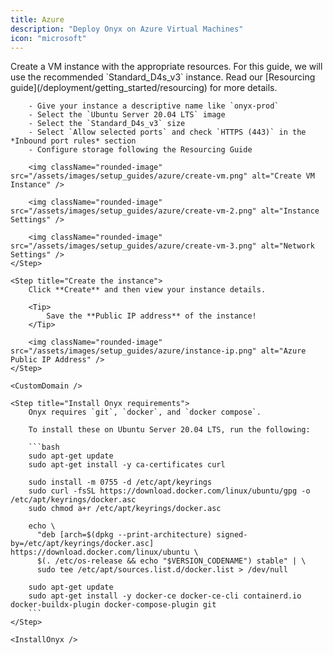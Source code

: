 ```yaml
---
title: Azure
description: "Deploy Onyx on Azure Virtual Machines"
icon: "microsoft"
---
```



<Steps>
    <Step title="Create a VM instance">
        Create a VM instance with the appropriate resources. For this guide, we will use the recommended `Standard_D4s_v3` instance.
        <Note>
            Read our [Resourcing guide](/deployment/getting_started/resourcing) for more details.
        </Note>

        - Give your instance a descriptive name like `onyx-prod`
        - Select the `Ubuntu Server 20.04 LTS` image
        - Select the `Standard_D4s_v3` size
        - Select `Allow selected ports` and check `HTTPS (443)` in the *Inbound port rules* section
        - Configure storage following the Resourcing Guide

        <img className="rounded-image" src="/assets/images/setup_guides/azure/create-vm.png" alt="Create VM Instance" />

        <img className="rounded-image" src="/assets/images/setup_guides/azure/create-vm-2.png" alt="Instance Settings" />

        <img className="rounded-image" src="/assets/images/setup_guides/azure/create-vm-3.png" alt="Network Settings" />
    </Step>

    <Step title="Create the instance">
        Click **Create** and then view your instance details.
        
        <Tip>
            Save the **Public IP address** of the instance!
        </Tip>

        <img className="rounded-image" src="/assets/images/setup_guides/azure/instance-ip.png" alt="Azure Public IP Address" />
    </Step>

    <CustomDomain />

    <Step title="Install Onyx requirements">
        Onyx requires `git`, `docker`, and `docker compose`. 
        
        To install these on Ubuntu Server 20.04 LTS, run the following:

        ```bash
        sudo apt-get update
        sudo apt-get install -y ca-certificates curl

        sudo install -m 0755 -d /etc/apt/keyrings
        sudo curl -fsSL https://download.docker.com/linux/ubuntu/gpg -o /etc/apt/keyrings/docker.asc
        sudo chmod a+r /etc/apt/keyrings/docker.asc

        echo \
          "deb [arch=$(dpkg --print-architecture) signed-by=/etc/apt/keyrings/docker.asc] https://download.docker.com/linux/ubuntu \
          $(. /etc/os-release && echo "$VERSION_CODENAME") stable" | \
          sudo tee /etc/apt/sources.list.d/docker.list > /dev/null

        sudo apt-get update
        sudo apt-get install -y docker-ce docker-ce-cli containerd.io docker-buildx-plugin docker-compose-plugin git
        ```
    </Step>

    <InstallOnyx />
</Steps>

<DeploymentNextSteps />